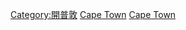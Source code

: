 {{Commonscat|People of Cape Town}}

[[Category:開普敦|Category:開普敦]]
[[Category:西開普省人|Cape Town]]
[[Category:南非各城市出身人物|Cape Town]]